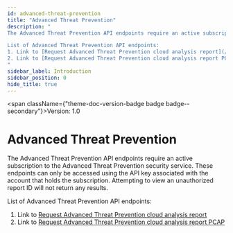 ```yaml
---
id: advanced-threat-prevention
title: "Advanced Threat Prevention"
description: "
The Advanced Threat Prevention API endpoints require an active subscription to the Advanced Threat Prevention security service. These endpoints can only be accessed using the API key associated with the account that holds the subscription. Attempting to view an unauthorized report ID will not return any results.

List of Advanced Threat Prevention API endpoints:
1. Link to [Request Advanced Threat Prevention cloud analysis report](/threat-vault/api/postatpreportsbatchmode)
2. Link to [Request Advanced Threat Prevention cloud analysis report PCAP](/threat-vault/api/getatppcaps)
"
sidebar_label: Introduction
sidebar_position: 0
hide_title: true
---
```



<span className={"theme-doc-version-badge badge badge--secondary"}>Version: 1.0</span>

# Advanced Threat Prevention




The Advanced Threat Prevention API endpoints require an active subscription to the Advanced Threat Prevention security service. These endpoints can only be accessed using the API key associated with the account that holds the subscription. Attempting to view an unauthorized report ID will not return any results.

List of Advanced Threat Prevention API endpoints:
1. Link to [Request Advanced Threat Prevention cloud analysis report](/threat-vault/api/postatpreportsbatchmode)
2. Link to [Request Advanced Threat Prevention cloud analysis report PCAP](/threat-vault/api/getatppcaps)



      